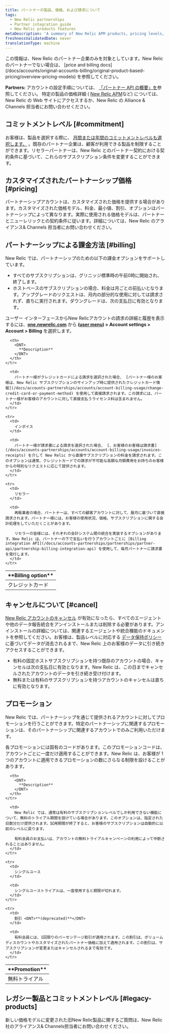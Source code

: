```yaml
---
title: パートナーの製品、価格、および請求について
tags:
  - New Relic partnerships
  - Partner integration guide
  - New Relic products features
metaDescription: 'A summary of New Relic APM products, pricing levels, and billing options for partners and their customers.'
freshnessValidatedDate: never
translationType: machine
---
```


<Callout variant="important">
  この情報は、New Relic のパートナー企業のみを対象としています。New Relic のパートナーでない場合は、 [price and billing docs](/docs/accounts/original-accounts-billing/original-product-based-pricing/overview-pricing-models) を参照してください。
</Callout>

<DNT>**Partners:**</DNT> アカウントの設定手順については、 [「パートナー API の概要」を](/docs/new-relic-partnerships/partner-integration-guide/partner-account-maintenance/partner-api)参照してください。 特定の製品の価格詳細 ( [New Relic APM](http://newrelic.com/application-monitoring/pricing)など) については、New Relic の Web サイトにアクセスするか、New Relic の Alliance & Channels 担当者にお問い合わせください。

## コミットメントレベル [#commitment]

お客様は、製品を選択する際に、 [月間または年間のコミットメントレベルも選択します。](/docs/accounts-partnerships/accounts/account-billing-usage/account-pricing-billing-options) 。既存のパートナー企業は、顧客が利用できる製品を制限することができます。リセラーパートナーは、New Relic とのパートナー契約における契約条件に基づいて、これらのサブスクリプション条件を変更することができます。

## カスタマイズされたパートナーシップ価格 [#pricing]

パートナーシップアカウントは、カスタマイズされた価格を提供する場合があります。カスタマイズされた価格モデル、料金、最小値、割引、オプションはパートナーシップによって異なります。実際に使用される価格モデルは、パートナーとニューレリックとの契約条件に従います。詳細については、New Relic のアライアンス& Channels 担当者にお問い合わせください。

## パートナーシップによる課金方法 [#billing]

New Relic では、パートナーシップのための以下の課金オプションをサポートしています。

* すべてのサブスクリプションは、グリニッジ標準時の午前0時に開始され、終了します。
* ホストベースのサブスクリプションの場合、料金は月ごとの前払いとなります。アップグレードのリクエストは、月内の部分的な使用に対しては請求されず、直ちに実行されます。ダウングレードは、次の支払日に有効となります。

ユーザー インターフェースからNew Relicアカウントの請求の詳細と履歴を表示するには、<DNT>**[one.newrelic.com](https://one.newrelic.com/all-capabilities)**</DNT> から <DNT>**([user menu](/docs/accounts/accounts-billing/general-account-settings/intro-account-settings)) > Account settings > Account > Billing**</DNT> を選択します。

<table>
  <thead>
    <tr>
      <th width={200}>
        <DNT>
          **Billing option**
        </DNT>
      </th>

      <th>
        <DNT>
          **Description**
        </DNT>
      </th>
    </tr>
  </thead>

  <tbody>
    <tr>
      <td>
        クレジットカード
      </td>

      <td>
        パートナー様がクレジットカードによる請求を選択された場合、 [パートナー様のお客様は、New Relic サブスクリプションのサインアップ時に提供されたクレジットカード情報](/docs/accounts-partnerships/accounts/account-billing-usage/change-credit-card-or-payment-method) を使用して直接請求されます。この請求には、パートナー様がお客様のアカウントに対して直接支払うライセンス料は含まれません。
      </td>
    </tr>

    <tr>
      <td>
        インボイス
      </td>

      <td>
        パートナー様が請求書による請求を選択された場合、 [、お客様のお客様は請求書](/docs/accounts-partnerships/accounts/account-billing-usage/invoices-receipts) を介して New Relic から直接サブスクリプションの料金を請求されます。このオプションは通常、クレジットカードでの請求が不可能な高額な月額費用をお持ちのお客様からの特別なリクエストに応じて提供されます。
      </td>
    </tr>

    <tr>
      <td>
        リセラー
      </td>

      <td>
        再販業者の場合、パートナーは、すべての顧客アカウントに対して、暦月に基づいて直接請求されます。パートナー様には、お客様の使用状況、価格、サブスクリプションに関する会計処理をしていただくことがあります。

        リセラーの皆様には、それぞれの会計システム間の統合を実装するオプションがあります。New Relic は、パートナーの下で支払いを行うアカウントごとに [Billing integration API](/docs/accounts-partnerships/partnerships/partner-api/partnership-billing-integration-api) を使用して、毎月パートナーに請求書を発行します。
      </td>
    </tr>
  </tbody>
</table>

## キャンセルについて [#cancel]

[New Relic アカウントのキャンセル](/docs/accounts-partnerships/accounts/account-maintenance/cancel-or-delete-your-new-relic-account) が有効になったら、すべてのエージェントや他のデータ報告統合をアンインストールまたは削除する必要があります。アンインストールの詳細については、関連するエージェントや統合機能のドキュメントを参照してください。お客様は、製品レベルに対応する [データ保持ポリシー](/docs/accounts-partnerships/accounts/account-billing-usage/data-retention) に基づいてデータが消去されるまで、New Relic 上のお客様のデータに引き続きアクセスすることができます。

* 有料の固定ホストサブスクリプションを持つ既存のアカウントの場合、キャンセルは次の支払日に有効となります。New Relic は、この日までキャンセルされたアカウントのデータを引き続き受け付けます。
* 無料または有料のサブスクリプションを持つアカウントのキャンセルは直ちに有効となります。

## プロモーション

New Relic では、パートナーシップを通じて提供されるアカウントに対してプロモーションを行うことができます。特定のパートナーシップに関連するプロモーションは、そのパートナーシップに関連するアカウントでのみご利用いただけます。

各プロモーションには固有のコードがあります。このプロモーションコードは、アカウントごとに一度だけ適用することができます。New Relic は、お客様が 1 つのアカウントに適用できるプロモーションの数にさらなる制限を設けることがあります。

<table>
  <thead>
    <tr>
      <th width={200}>
        <DNT>
          **Promotion**
        </DNT>
      </th>

      <th>
        <DNT>
          **Description**
        </DNT>
      </th>
    </tr>
  </thead>

  <tbody>
    <tr>
      <td>
        無料トライアル
      </td>

      <td>
        New Relic では、通常は有料のサブスクリプションレベルでしか利用できない機能について、無料のトライアル期間を設けている場合があります。このオプションは、指定された日数分だけ提供されます。試用期間が終了すると、お客様のサブスクリプションは自動的に以前のレベルに戻ります。

        有料会員のお支払いは、アカウントの無料トライアルキャンペーンの利用によって中断されることはありません。
      </td>
    </tr>

    <tr>
      <td>
        シングルユース
      </td>

      <td>
        シングルユーストライアルは、一度使用すると期限が切れます。
      </td>
    </tr>

    <tr>
      <td>
        割引 <DNT>**(deprecated)**</DNT>
      </td>

      <td>
        有料会員には、1回限りのパーセンテージ割引が適用されます。この割引は、ボリュームディスカウントやカスタマイズされたパートナー価格に加えて適用されます。この割引は、サブスクリプションが変更またはキャンセルされるまで有効です。
      </td>
    </tr>
  </tbody>
</table>

## レガシー製品とコミットメントレベル [#legacy-products]

新しい価格モデルに変更された旧New Relic製品に関するご質問は、New Relic社のアライアンス& Channels担当者にお問い合わせください。